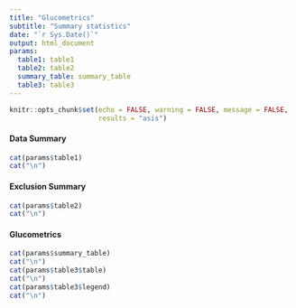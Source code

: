 ```yaml
---
title: "Glucometrics"
subtitle: "Summary statistics"
date: "`r Sys.Date()`"
output: html_document
params:
  table1: table1
  table2: table2
  summary_table: summary_table
  table3: table3
---
```


```r
knitr::opts_chunk$set(echo = FALSE, warning = FALSE, message = FALSE, 
                      results = "asis")
```
 
#### Data Summary

```r
cat(params$table1)
cat("\n")
```

#### Exclusion Summary

```r
cat(params$table2)
cat("\n")
```

#### Glucometrics

```r
cat(params$summary_table)
cat("\n")
cat(params$table3$table)
cat("\n")
cat(params$table3$legend)
cat("\n")
```
